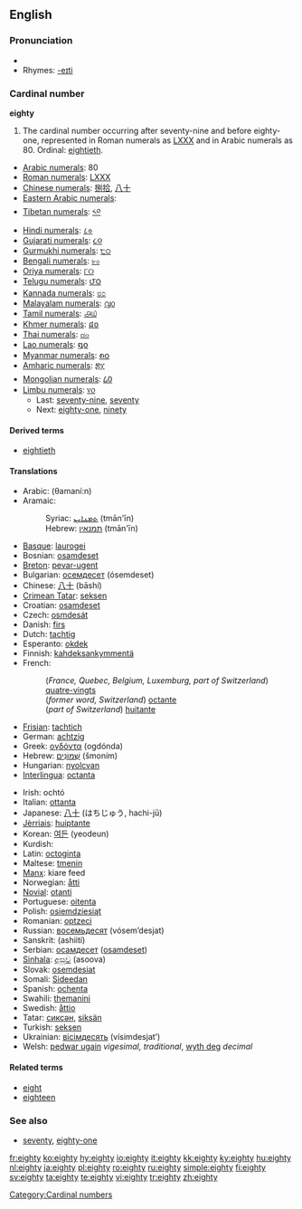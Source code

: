 ==English==

===Pronunciation===
* {{audio|en-us-eighty.ogg|Audio (US)}}
* Rhymes: [[Rhymes:English:-eɪti|-eɪti]]

===Cardinal number===
'''eighty'''

# The cardinal number occurring after seventy-nine and before eighty-one, represented in Roman numerals as [[LXXX]] and in Arabic numerals as 80. Ordinal: [[eightieth]].
* [[w:Arabic numerals|Arabic numerals]]: 80
* [[w:Roman numerals|Roman numerals]]: [[LXXX]]
* [[w:Chinese numerals|Chinese numerals]]: [[捌]][[拾]], [[八]][[十]]
* [[w:Eastern Arabic numerals|Eastern Arabic numerals]]: {{ARchar|[[٨٠]]}}
* [[w:Indian numerals|Tibetan numerals]]: [[༨༠]]
* [[w:Indian numerals|Hindi numerals]]: [[८०]]
* [[w:Indian numerals|Gujarati numerals]]: [[૮૦]]
* [[w:Indian numerals|Gurmukhi numerals]]: [[੮੦]]
* [[w:Indian numerals|Bengali numerals]]: [[৮০]]
* [[w:Indian numerals|Oriya numerals]]: [[୮୦]]
* [[w:Indian numerals|Telugu numerals]]: [[౮౦]]
* [[w:Indian numerals|Kannada numerals]]: [[೮೦]]
* [[w:Indian numerals|Malayalam numerals]]: [[൮൦]]
* [[w:Indian numerals|Tamil numerals]]: [[௮௰]]
* [[w:Khmer script|Khmer numerals]]: [[៨០]]
* [[w:Thai numerals|Thai numerals]]: [[๘๐]]
* [[w:Lao alphabet|Lao numerals]]: [[໘໐]]
* [[w:Burmese alphabet|Myanmar numerals]]: [[၈၀]]
* [[w:Amharic language|Amharic numerals]]: [[፰፲]]
* [[w:Mongolian alphabet|Mongolian numerals]]: [[᠘᠐]]
* [[w:Limbu language|Limbu numerals]]: [[᥎᥆]]
** Last: [[seventy-nine]], [[seventy]]
** Next: [[eighty-one]], [[ninety]]

====Derived terms====
* [[eightieth]]

====Translations====
{{top}}
* Arabic: {{ARchar|[[ثمانين]]}} (θamaní:n)
* Aramaic:
*: Syriac: [[ܬܡܢܐܝܢ]] (tmān'īn) {{c}}
*: Hebrew: [[תמנאין]] (tmān'īn) {{c}}
* [[Basque]]: [[laurogei]]
* Bosnian: [[osamdeset]]
* [[Breton]]: [[pevar-ugent]]
* Bulgarian: [[осемдесет]] (ósemdeset)
* Chinese: [[八]][[十]] (bāshí)
* [[Crimean Tatar]]: [[seksen#Crimean Tatar|seksen]]
* Croatian: [[osamdeset]]
* Czech: [[osmdesát]]
* Danish: [[firs]]
* Dutch: [[tachtig]] {{f}}
* Esperanto: [[okdek]]
* Finnish: [[kahdeksankymmentä]]
* French:
*: (''France, Quebec, Belgium, Luxemburg, part of Switzerland'') [[quatre-vingts]]
*: (''former word, Switzerland'') [[octante]]
*: (''part of Switzerland'') [[huitante]]
* [[Frisian]]: [[tachtich]]
* German: [[achtzig]] {{f}}
* Greek: [[ογδόντα]] (ogdónda)
* Hebrew: [[שמונים|שְׁמוֹנִים]] (šmoním) {{m|f}}
* Hungarian: [[nyolcvan]]
* [[Interlingua]]: [[octanta]]
{{mid}}
* Irish: ochtó
* Italian: [[ottanta]]
* Japanese: [[八]][[十]] (はちじゅう, hachi-jū)
* [[Jèrriais]]: [[huiptante]]
* Korean: [[여든]] (yeodeun)
* Kurdish: {{KUchar|[[هه‌شتا]]}}
* Latin: [[octoginta]]
* Maltese: [[tmenin]]
* [[Manx]]: kiare feed
* Norwegian: [[åtti]]
* [[Novial]]: [[otanti]]
* Portuguese: [[oitenta]]
* Polish: [[osiemdziesiąt]]
* Romanian: [[optzeci]]
* Russian: [[восемьдесят]] (vósem’desjat)
* Sanskrit: (ashiití)
* Serbian: [[осамдесет]] ([[osamdeset]])
* [[Sinhala]]: [[අසූව]] (asoova)
* Slovak: [[osemdesiat]]
* Somali: [[Sideedan]]
* Spanish: [[ochenta]]
* Swahili: [[themanini]]
* Swedish: [[åttio]]
* Tatar: [[сиксән#Tatar|сиксән]], [[siksän#Tatar|siksän]]
* Turkish: [[seksen]]
* Ukrainian: [[вісімдесять]] (vísimdesjat’)
* Welsh: [[pedwar ugain]] ''vigesimal, traditional'', [[wyth deg]] ''decimal''
{{bottom}}

====Related terms====
* [[eight]]
* [[eighteen]]

===See also===
* [[seventy]], [[eighty-one]]

[[Category:Cardinal numbers]]

[[fr:eighty]]
[[ko:eighty]]
[[hy:eighty]]
[[io:eighty]]
[[it:eighty]]
[[kk:eighty]]
[[ky:eighty]]
[[hu:eighty]]
[[nl:eighty]]
[[ja:eighty]]
[[pl:eighty]]
[[ro:eighty]]
[[ru:eighty]]
[[simple:eighty]]
[[fi:eighty]]
[[sv:eighty]]
[[ta:eighty]]
[[te:eighty]]
[[vi:eighty]]
[[tr:eighty]]
[[zh:eighty]]
